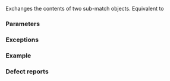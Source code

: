 {{cpp/regex/sub_match/title|swap}}
{{cpp/regex/sub_match/navbar}}
{{ddcl|since=c++11|
void swap( sub_match&amp; s ) noexcept(/* see below */);
}}

Exchanges the contents of two sub-match objects. Equivalent to

{{c multi|
this-&gt;pair&lt;BidirIt, BidirIt&gt;::swap(s);|
std::swap(matched, s.matched);
}}

===Parameters===
{{par begin}}
{{par|s|a {{tt|sub_match}} to swap with}}
{{par hreq}}
{{par req named|BidirIt|LegacySwappable}}
{{par end}}

===Exceptions===
{{noexcept|std::is_nothrow_swappable_v&lt;BidirIt&gt;}}

===Example===
{{example
|code=
#include &lt;cassert&gt;
#include &lt;iostream&gt;
#include &lt;regex&gt;

int main()
{
    const char* s = "Quick red cat";
    std::sub_match&lt;const char*&gt; x, y;

    x.first = &amp;s[0];
    x.second = &amp;s[5];
    x.matched = false;

    y.first = &amp;s[012];
    y.second = &amp;s[13];
    y.matched = true;

    std::cout &lt;&lt; "Before swap:\n";
    std::cout &lt;&lt; "x.str() = [" &lt;&lt; x.str() &lt;&lt; "]\n";
    std::cout &lt;&lt; "y.str() = [" &lt;&lt; y.str() &lt;&lt; "]\n";
    assert(!x.matched and y.matched);

    x.swap(y);

    std::cout &lt;&lt; "After swap:\n";
    std::cout &lt;&lt; "x.str() = [" &lt;&lt; x.str() &lt;&lt; "]\n";
    std::cout &lt;&lt; "y.str() = [" &lt;&lt; y.str() &lt;&lt; "]\n";
    assert(x.matched and !y.matched);
}
|output=
Before swap:
x.str() = []
y.str() = [cat]
After swap:
x.str() = [cat]
y.str() = []
}}

===Defect reports===
{{dr list begin}}
{{dr list item|wg=lwg|dr=3204|std=C++11
|before={{lc|std::sub_match}} used inherited {{c|std::pair::swap(pair&amp;)}}&lt;br&gt;which led to a slicing
|after={{c|std::sub_match::swap(sub_match&amp;)}} is added
}}
{{dr list end}}

{{langlinks|de|es|fr|it|ja|pt|ru|zh}}